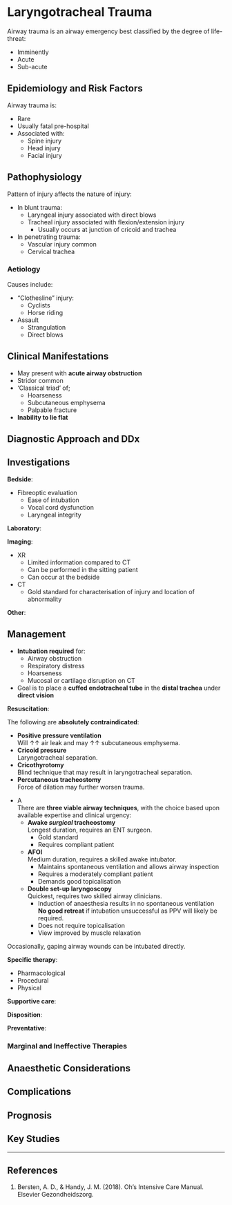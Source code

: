 # Laryngotracheal Trauma {#sec-trauma_airway}

Airway trauma is an airway emergency best classified by the degree of life-threat:

* Imminently
* Acute
* Sub-acute

## Epidemiology and Risk Factors

Airway trauma is:

* Rare
* Usually fatal pre-hospital
* Associated with:
	* Spine injury
	* Head injury
	* Facial injury

## Pathophysiology

Pattern of injury affects the nature of injury:

* In blunt trauma:
	* Laryngeal injury associated with direct blows
	* Tracheal injury associated with flexion/extension injury
		* Usually occurs at junction of cricoid and trachea
* In penetrating trauma:
	* Vascular injury common
	* Cervical trachea

### Aetiology

Causes include:

* "Clothesline" injury:
	* Cyclists
	* Horse riding
* Assault
	* Strangulation
	* Direct blows


## Clinical Manifestations

* May present with **acute airway obstruction**
* Stridor common
* 'Classical triad' of;
	* Hoarseness\
	* Subcutaneous emphysema
	* Palpable fracture
* **Inability to lie flat**



## Diagnostic Approach and DDx

## Investigations

**Bedside**:

* Fibreoptic evaluation\
	* Ease of intubation
	* Vocal cord dysfunction
	* Laryngeal integrity

**Laboratory**:

**Imaging**:

* XR
	* Limited information compared to CT
	* Can be performed in the sitting patient
	* Can occur at the bedside
* CT
	* Gold standard for characterisation of injury and location of abnormality

**Other**:


## Management

:::priority
* **Intubation required** for:
	* Airway obstruction
	* Respiratory distress
	* Hoarseness
	* Mucosal or cartilage disruption on CT
* Goal is to place a **cuffed endotracheal tube** in the **distal trachea** under **direct vision**
:::

**Resuscitation**:\

:::column-margin
:::caution
The following are **absolutely contraindicated**:

* **Positive pressure ventilation**\
Will ↑↑ air leak and may ↑↑ subcutaneous emphysema.
* **Cricoid pressure**\
Laryngotracheal separation.
* **Cricothyrotomy**\
Blind technique that may result in laryngotracheal separation.
* **Percutaneous tracheostomy**\
Force of dilation may further worsen trauma.
:::
:::

* A\
There are **three viable airway techniques**, with the choice based upon available expertise and clinical urgency:
	* **Awake *surgical* tracheostomy**\
	Longest duration, requires an ENT surgeon.
		* Gold standard
		* Requires compliant patient
	* **AFOI**\
	Medium duration, requires a skilled awake intubator.
		* Maintains spontaneous ventilation and allows airway inspection
		* Requires a moderately compliant patient
		* Demands good topicalisation
	* **Double set-up laryngoscopy**\
	Quickest, requires two skilled airway clinicians.
		* Induction of anaesthesia results in no spontaneous ventilation\
		**No good retreat** if intubation unsuccessful as PPV will likely be required.
		* Does not require topicalisation
		* View improved by muscle relaxation

:::column-margin
Occasionally, gaping airway wounds can be intubated directly.
:::

**Specific therapy**:

* Pharmacological
* Procedural
* Physical

**Supportive care**:

**Disposition**:

**Preventative**:


### Marginal and Ineffective Therapies

## Anaesthetic Considerations

## Complications

## Prognosis

## Key Studies

---

## References

1. Bersten, A. D., & Handy, J. M. (2018). Oh’s Intensive Care Manual. Elsevier Gezondheidszorg.